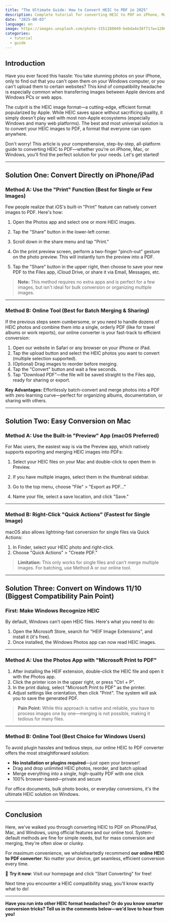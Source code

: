 ```yaml
---
title: "The Ultimate Guide: How to Convert HEIC to PDF in 2025"
description: Complete tutorial for converting HEIC to PDF on iPhone, Mac, and Windows. Solve Apple device image compatibility issues once and for all.
date: "2025-08-03"
language: en
image: https://images.unsplash.com/photo-1551288049-bebda4e38f71?w=1200&h=630&fit=crop
categories:
  - tutorial
  - guide
---
```


## Introduction

Have you ever faced this hassle: You take stunning photos on your iPhone, only to find out that you can't open them on your Windows computer, or you can't upload them to certain websites? This kind of compatibility headache is especially common when transferring images between Apple devices and Windows PCs or web apps.

The culprit is the HEIC image format—a cutting-edge, efficient format popularized by Apple. While HEIC saves space without sacrificing quality, it simply doesn't play well with most non-Apple ecosystems (especially Windows and many web platforms). The best and most universal solution is to convert your HEIC images to PDF, a format that everyone can open anywhere.

Don't worry! This article is your comprehensive, step-by-step, all-platform guide to converting HEIC to PDF—whether you're on iPhone, Mac, or Windows, you'll find the perfect solution for your needs. Let's get started!

---

## Solution One: Convert Directly on iPhone/iPad

### Method A: Use the "Print" Function (Best for Single or Few Images)

Few people realize that iOS's built-in "Print" feature can natively convert images to PDF. Here's how:

1. Open the Photos app and select one or more HEIC images.

2. Tap the "Share" button in the lower-left corner.

3. Scroll down in the share menu and tap "Print."

4. On the print preview screen, perform a two-finger "pinch-out" gesture on the photo preview. This will instantly turn the preview into a PDF.

5. Tap the "Share" button in the upper right, then choose to save your new PDF to the Files app, iCloud Drive, or share it via Email, Messages, etc.

> **Note:** This method requires no extra apps and is perfect for a few images, but isn't ideal for bulk conversion or organizing multiple images.

---

### Method B: Online Tool (Best for Batch Merging & Sharing)

If the previous steps seem cumbersome, or you need to handle dozens of HEIC photos and combine them into a single, orderly PDF (like for travel albums or work reports), our online converter is your fast-track to efficient conversion:

1. Open our website in Safari or any browser on your iPhone or iPad.
2. Tap the upload button and select the HEIC photos you want to convert (multiple selection supported).
3. (Optional) Drag images to reorder before merging.
4. Tap the "Convert" button and wait a few seconds.
5. Tap "Download PDF"—the file will be saved straight to the Files app, ready for sharing or export.

**Key Advantages:** Effortlessly batch-convert and merge photos into a PDF with zero learning curve—perfect for organizing albums, documentation, or sharing with others.

---

## Solution Two: Easy Conversion on Mac

### Method A: Use the Built-in "Preview" App (macOS Preferred)

For Mac users, the easiest way is via the Preview app, which natively supports exporting and merging HEIC images into PDFs:

1. Select your HEIC files on your Mac and double-click to open them in Preview.

2. If you have multiple images, select them in the thumbnail sidebar.
3. Go to the top menu, choose "File" > "Export as PDF..."
4. Name your file, select a save location, and click "Save."

---

### Method B: Right-Click "Quick Actions" (Fastest for Single Image)

macOS also allows lightning-fast conversion for single files via Quick Actions:

1. In Finder, select your HEIC photo and right-click.
2. Choose "Quick Actions" > "Create PDF."

> **Limitation:** This only works for single files and can't merge multiple images. For batching, use Method A or our online tool.

---

## Solution Three: Convert on Windows 11/10 (Biggest Compatibility Pain Point)

### First: Make Windows Recognize HEIC

By default, Windows can't open HEIC files. Here's what you need to do:

1. Open the Microsoft Store, search for "HEIF Image Extensions", and install it (it's free).
2. Once installed, the Windows Photos app can now read HEIC images.

---

### Method A: Use the Photos App with "Microsoft Print to PDF"

1. After installing the HEIF extension, double-click the HEIC file and open it with the Photos app.
2. Click the printer icon in the upper right, or press "Ctrl + P".
3. In the print dialog, select "Microsoft Print to PDF" as the printer.
4. Adjust settings like orientation, then click "Print". The system will ask you to save the generated PDF.

> **Pain Point:** While this approach is native and reliable, you have to process images one by one—merging is not possible, making it tedious for many files.

---

### Method B: Online Tool (Best Choice for Windows Users)

To avoid plugin hassles and tedious steps, our online HEIC to PDF converter offers the most straightforward solution:

- **No installation or plugins required**—just open your browser!
- Drag and drop unlimited HEIC photos, reorder, and batch upload
- Merge everything into a single, high-quality PDF with one click
- 100% browser-based—private and secure

For office documents, bulk photo books, or everyday conversions, it's the ultimate HEIC solution on Windows.

---

## Conclusion

Here, we've walked you through converting HEIC to PDF on iPhone/iPad, Mac, and Windows, using official features and our online tool. System-default methods are fine for simple needs, but for mass conversion and merging, they're often slow or clunky.

For maximum convenience, we wholeheartedly recommend **our online HEIC to PDF converter**: No matter your device, get seamless, efficient conversion every time. 

🔗 **Try it now**: Visit our homepage and click "Start Converting" for free!

Next time you encounter a HEIC compatibility snag, you'll know exactly what to do!

---

**Have you run into other HEIC format headaches? Or do you know smarter conversion tricks? Tell us in the comments below—we'd love to hear from you!**